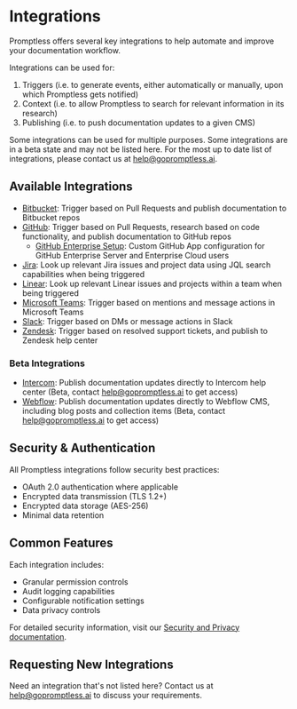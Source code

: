 # Integrations

Promptless offers several key integrations to help automate and improve your documentation workflow. 

Integrations can be used for: 
1. Triggers (i.e. to generate events, either automatically or manually, upon which Promptless gets notified)
2. Context (i.e. to allow Promptless to search for relevant information in its research)
3. Publishing (i.e. to push documentation updates to a given CMS)

Some integrations can be used for multiple purposes. Some integrations are in a beta state and may not be listed here. For the most up to date list of integrations, please contact us at help@gopromptless.ai.

## Available Integrations

- [Bitbucket](./bitbucket-integration): Trigger based on Pull Requests and publish documentation to Bitbucket repos
- [GitHub](./github-integration): Trigger based on Pull Requests, research based on code functionality, and publish documentation to GitHub repos
  - [GitHub Enterprise Setup](./github-enterprise): Custom GitHub App configuration for GitHub Enterprise Server and Enterprise Cloud users
- [Jira](./jira): Look up relevant Jira issues and project data using JQL search capabilities when being triggered
- [Linear](./linear): Look up relevant Linear issues and projects within a team when being triggered
- [Microsoft Teams](./microsoft-teams): Trigger based on mentions and message actions in Microsoft Teams
- [Slack](./slack): Trigger based on DMs or message actions in Slack
- [Zendesk](./zendesk): Trigger based on resolved support tickets, and publish to Zendesk help center

### Beta Integrations

- [Intercom](./intercom-integration-(-beta)): Publish documentation updates directly to Intercom help center (Beta, contact help@gopromptless.ai to get access)
- [Webflow](./webflow): Publish documentation updates directly to Webflow CMS, including blog posts and collection items (Beta, contact help@gopromptless.ai to get access)

## Security & Authentication

All Promptless integrations follow security best practices:
- OAuth 2.0 authentication where applicable
- Encrypted data transmission (TLS 1.2+)
- Encrypted data storage (AES-256)
- Minimal data retention

## Common Features

Each integration includes:
- Granular permission controls
- Audit logging capabilities
- Configurable notification settings
- Data privacy controls

For detailed security information, visit our [Security and Privacy documentation](/security-and-privacy).

## Requesting New Integrations

Need an integration that's not listed here? Contact us at help@gopromptless.ai to discuss your requirements.